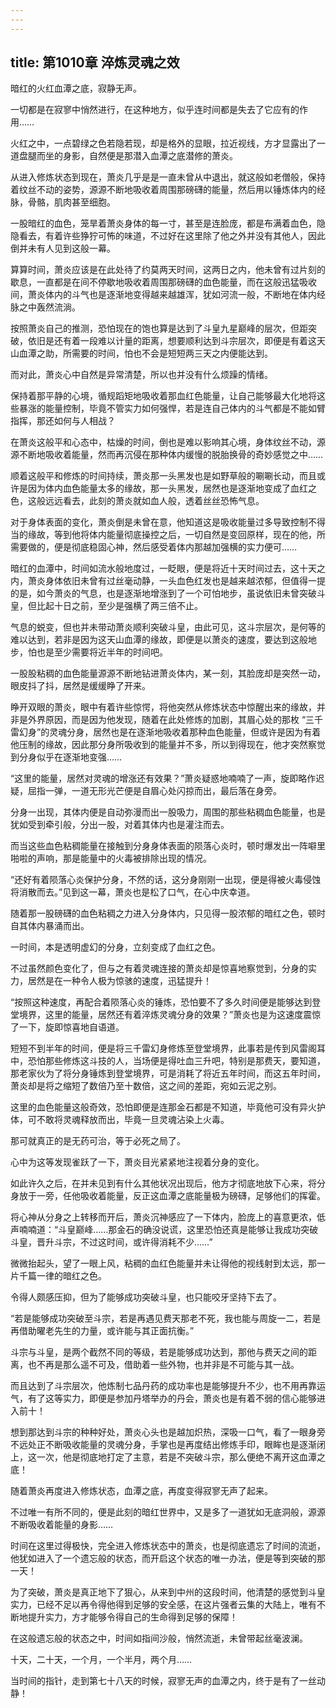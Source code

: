 ```yaml
---
---
---
```

title: 第1010章 淬炼灵魂之效
---



暗红的火红血潭之底，寂静无声。

一切都是在寂寥中悄然进行，在这种地方，似乎连时间都是失去了它应有的作用……

火红之中，一点碧绿之色若隐若现，却是格外的显眼，拉近视线，方才显露出了一道盘腿而坐的身影，自然便是那潜入血潭之底潜修的萧炎。

从进入修炼状态到现在，萧炎几乎是是一直未曾从中退出，就这般如老僧般，保持着纹丝不动的姿势，源源不断地吸收着周围那磅礴的能量，然后用以锤炼体内的经脉，骨骼，肌肉甚至细胞。

一股暗红的血色，笼旱着萧炎身体的每一寸，甚至是连脸庞，都是布满着血色，隐隐看去，有着许些狰狞可怖的味道，不过好在这里除了他之外并没有其他人，因此倒并未有人见到这般一幕。

算算时间，萧炎应该是在此处待了约莫两天时间，这两日之内，他未曾有过片刻的歇息，一直都是在间不停歇地吸收着周围那磅礴的血色能量，而在这般迅猛吸收间，萧炎体内的斗气也是逐渐地变得越来越雄浑，犹如河流一般，不断地在体内经脉之中轰然流淌。

按照萧炎自己的推测，恐怕现在的饱也算是达到了斗皇九星巅峰的层次，但距突破，依旧是还有着一段难以计量的距离，想要顺利达到斗宗层次，即便是有着这天山血潭之助，所需要的时间，怕也不会是短短两三天之内便能达到。

而对此，萧炎心中自然是异常清楚，所以也并没有什么烦躁的情绪。

保持着那平静的心境，循规蹈矩地吸收着那血红色能量，让自己能够最大化地将这些暴涨的能量控制，毕竟不管实力如何强悍，若是连自己体内的斗气都是不能如臂指挥，那还如何与人相战？

在萧炎这般平和心态中，枯燥的时间，倒也是难以影响其心境，身体纹丝不动，源源不断地吸收着能量，然而再沉侵在那种体内缓慢的脱胎换骨的奇妙感觉之中……

顺着这般平和修炼的时间持续，萧炎那一头黑发也是如野草般的唰唰长动，而且或许是因为体内血色能量太多的缘故，那一头黑发，居然也是逐渐地变成了血红之色，这般远远看去，此刻的萧炎就如血人般，透着丝丝恐怖气息。

对于身体表面的变化，萧炎倒是未曾在意，他知道这是吸收能量过多导致控制不得当的缘故，等到他将体内能量彻底操控之后，一切自然是变回原样，现在的他，所需要做的，便是彻底稳固心神，然后感受着体内那越加强横的实力便可……

暗红的血潭中，时间如流水般地度过，一眨眼，便是将近十天时间过去，这十天之内，萧炎身体依旧未曾有过丝毫动静，一头血色红发也是越来越浓郁，但值得一提的是，如今萧炎的气息，也是逐渐地增涨到了一个可怕地步，虽说依旧未曾突破斗皇，但比起十日之前，至少是强横了两三倍不止。

气息的蜕变，但也并未带动萧炎顺利突破斗皇，由此可见，这斗宗层次，是何等的难以达到，若非是因为这天山血潭的缘故，即便是以萧炎的速度，要达到这般地步，怕也是至少需要将近半年的时间吧。

一股股粘稠的血色能量源源不断地钻进萧炎体内，某一刻，其脸庞却是突然一动，眼皮抖了抖，居然是缓缓睁了开来。

睁开双眼的萧炎，眼中有着许些惊愕，将他突然从修炼状态中惊醒出来的缘故，并非是外界原因，而是因为他发现，随着在此处修炼的加剧，其眉心处的那枚 “三千雷幻身”的灵魂分身，居然也是在逐渐地吸收着那种血色能量，但或许是因为有着他压制的缘故，因此那分身所吸收到的能量并不多，所以到得现在，他才突然察觉到分身似乎在逐渐地变强……

“这里的能量，居然对灵魂的增涨还有效果？”萧炎疑惑地喃喃了一声，旋即略作迟疑，屈指一弹，一道无形光芒便是自眉心处闪掠而出，最后落在身旁。

分身一出现，其体内便是自动弥漫而出一股吸力，周围的那些粘稠血色能量，也是犹如受到牵引般，分出一股，对着其体内也是灌注而去。

而当这些血色粘稠能量在接触到分身身体表面的陨落心炎时，顿时爆发出一阵噼里啪啦的声响，那是能量中的火毒被排除出现的情况。

“还好有着陨落心炎保护分身，不然的话，这分身刚刚一出现，便是得被火毒侵蚀将消散而去。”见到这一幕，萧炎也是松了口气，在心中庆幸道。

随着那一股磅礴的血色粘稠之力进入分身体内，只见得一股浓郁的暗红之色，顿时自其体内暴涌而出。

一时间，本是透明虚幻的分身，立刻变成了血红之色。

不过虽然颜色变化了，但与之有着灵魂连接的萧炎却是惊喜地察觉到，分身的实力，居然是在一种令人极为惊骇的速度，迅猛提升！

“按照这种速度，再配合着陨落心炎的锤炼，恐怕要不了多久时间便是能够达到登堂境界，这里的能量，居然还有着淬炼灵魂分身的效果？”萧炎也是为这速度震惊了一下，旋即惊喜地自语道。

短短不到半年的时间，便是将三千雷幻身修炼至登堂境界，此事若是传到风雷阁耳中，恐怕那些修炼这斗技的人，当场便是得吐血三升吧，特别是那费天，要知道，那老家伙为了将分身锤炼到登堂境界，可是消耗了将近五年时间，而这五年时间，萧炎却是将之缩短了数倍乃至十数倍，这之间的差距，宛如云泥之别。

这里的血色能量这般奇效，恐怕即便是连那金石都是不知道，毕竟他可没有异火护体，可不敢将灵魂释放而出，毕竟一旦灵魂沾染上火毒。

那可就真正的是无药可治，等于必死之局了。

心中为这等发现雀跃了一下，萧炎目光紧紧地注视着分身的变化。

如此许久之后，在并未见到有什么其他状况出现后，他方才彻底地放下心来，将分身放于一旁，任他吸收着能量，反正这血潭之底能量极为磅礴，足够他们的挥霍。

将心神从分身之上转移而开后，萧炎沉神感应了一下体内，脸庞上的喜意更浓，低声喃喃道：“斗皇巅峰……那金石的确没说谎，这里恐怕还真是能够让我成功突破斗皇，晋升斗宗，不过这时间，或许得消耗不少……”

微微抬起头，望了一眼上风，粘稠的血红色能量并未让得他的视线射到太远，那一片千篇一律的暗红之色。

令得人颇感压抑，但为了能够成功突破斗皇，也只能咬牙坚持下去了。

“若是能够成功突破至斗宗，若是再遇见费天那老不死，我也能与周旋一二，若是再借助曜老先生的力量，或许能与其正面抗衡。”

斗宗与斗皇，是两个截然不同的等级，若是能够成功达到，那他与费天之间的距离，也不再是那么遥不可及，借助着一些外物，也并非是不可能与其一战。

而且达到了斗宗层次，他炼制七品丹药的成功率也是能够提升不少，也不用再靠运气，有了这等实力，即便是参加丹塔举办的丹会，萧炎也是有着不弱的信心能够进入前十！

想到那达到斗宗的种种好处，萧炎心头也是越加炽热，深吸一口气，看了一眼身旁不远处正不断吸收能量的灵魂分身，手掌也是再度结出修炼手印，眼眸也是逐渐闭上，这一次，他是彻底地打定了主意，若是不突破斗宗，那么便绝不离开这血潭之底！

随着萧炎再度进入修炼状态，血潭之底，再度变得寂寥无声了起来。

不过唯一有所不同的，便是此刻的暗红世界中，又是多了一道犹如无底洞般，源源不断吸收着能量的身影……

时间在这里过得极快，完全进入修炼状态中的萧炎，也是彻底遗忘了时间的流逝，他犹如进入了一个遗忘般的状态，而开启这个状态的唯一办法，便是等到突破的那一天！

为了突破，萧炎是真正地下了狠心，从来到中州的这段时间，他清楚的感觉到斗皇实力，已经不足以再令得他得到足够的安全感，在这片强者云集的大陆上，唯有不断地提升实力，方才能够令得自己的生命得到足够的保障！

在这般遗忘般的状态之中，时间如指间沙般，悄然流逝，未曾带起丝毫波澜。

十天，二十天，一个月，一个半月，两个月……

当时间的指针，走到第七十八天的时候，寂寥无声的血潭之内，终于是有了一丝动静！
